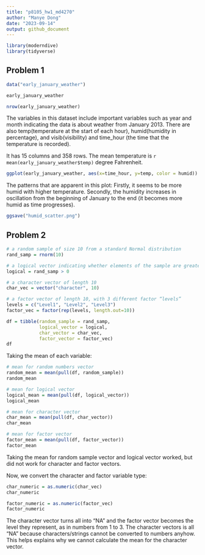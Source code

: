 ```yaml
---
title: "p8105_hw1_md4270"
author: "Manye Dong"
date: "2023-09-14"
output: github_document
---
```

```r
library(moderndive)
library(tidyverse)
```

## Problem 1
```r
data("early_january_weather")
```

```r
early_january_weather
```
```r
nrow(early_january_weather)
```

The variables in this dataset include important variables such as year and month indicating the data is about weather from January 2013. There are also temp(temperature at the start of each hour), humid(humidity in percentage), and visib(visibility) and time_hour (the time that the temperature is recorded). 

It has 15 columns and 358 rows. The mean temperature is `r mean(early_january_weather$temp)` degree Fahrenheit.

```r
ggplot(early_january_weather, aes(x=time_hour, y=temp, color = humid)) + geom_point()
```
The patterns that are apparent in this plot: Firstly, it seems to be more humid with higher temperature. Secondly, the humidity increases in oscillation from the beginning of January to the end (it becomes more humid as time progresses).

```r
ggsave("humid_scatter.png")
```


## Problem 2
```r
# a random sample of size 10 from a standard Normal distribution
rand_samp = rnorm(10)
```
```r
# a logical vector indicating whether elements of the sample are greater than 0
logical = rand_samp > 0
```
```r
# a character vector of length 10
char_vec = vector("character", 10)
```
```r
# a factor vector of length 10, with 3 different factor “levels”
levels = c("Level1", "Level2", "Level3")
factor_vec = factor(rep(levels, length.out=10))
```
```r
df = tibble(random_sample = rand_samp, 
            logical_vector = logical,  
            char_vector = char_vec, 
            factor_vector = factor_vec)
df
```

Taking the mean of each variable:
```r
# mean for random numbers vector
random_mean = mean(pull(df, random_sample))
random_mean

# mean for logical vector
logical_mean = mean(pull(df, logical_vector))
logical_mean

# mean for character vector
char_mean = mean(pull(df, char_vector))
char_mean

# mean for factor vector
factor_mean = mean(pull(df, factor_vector))
factor_mean
```
Taking the mean for random sample vector and logical vector worked, but did not work for character and factor vectors.

Now, we convert the character and factor variable type:
```r
char_numeric = as.numeric(char_vec)
char_numeric

factor_numeric = as.numeric(factor_vec)
factor_numeric
```

The character vector turns all into "NA" and the factor vector becomes the level they represent, as in numbers from 1 to 3.
The character vectors is all "NA" because characters/strings cannot be converted to numbers anyhow. This helps explains why we cannot calculate the mean for the character vector. 
